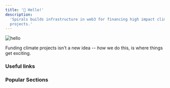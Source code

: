 ```yaml
---
title: '👋 Hello!'
description:
  'Spirals builds infrastructure in web3 for financing high impact climate
  projects.'
---
```


![hello](/images/hello-banner.png)

Funding climate projects isn't a new idea -- _how_ we do this, is where things
get exciting.

<Card
  title="Spirals: What, Why, How?"
  icon="galaxy"
  href="/welcome/spirals-what-why-how"
/>

### Useful links

<Card title="Home" icon="house" href="https://spirals.so" />
<Card title="Staking" icon="circle-play" href="https://demo.spirals.so" />

### Popular Sections

<CardGroup>
  <Card
    title="Maximizing Climate Impact"
    icon="cactus"
    iconType="duotone"
    color="#62700C"
    href="/climate-impact/maximizing-climate-impact"
  />
  <Card
    title="Project Review Process"
    icon="scale-balanced"
    iconType="duotone"
    color="red"
    href="/climate-impact/project-review-process"
  />
  <Card
    title="Climate Council"
    icon="building-columns"
    iconType="duotone"
    color="#BC9A71"
    href="/climate-impact/climate-council"
  />
  <Card
    title="Introduction"
    icon="sack-dollar"
    iconType="duotone"
    color="orange"
    href="/green-tokens/introduction"
  />
  <Card
    title="Supported Tokens"
    icon="money-bills"
    iconType="duotone"
    color="#74DB8A"
    href="/green-tokens/supported-tokens"
  />
</CardGroup>
